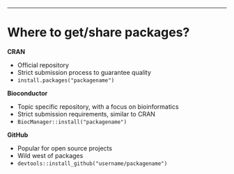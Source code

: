 
---

# Where to get/share packages?

**CRAN**

* Official repository  
* Strict submission process to guarantee quality
* `install.packages("packagename")`

**Bioconductor**

* Topic specific repository, with a focus on bioinformatics  
* Strict submission requirements, similar to CRAN
* `BiocManager::install("packagename")`

**GitHub**

* Popular for open source projects  
* Wild west of packages
* `devtools::install_github("username/packagename")`
